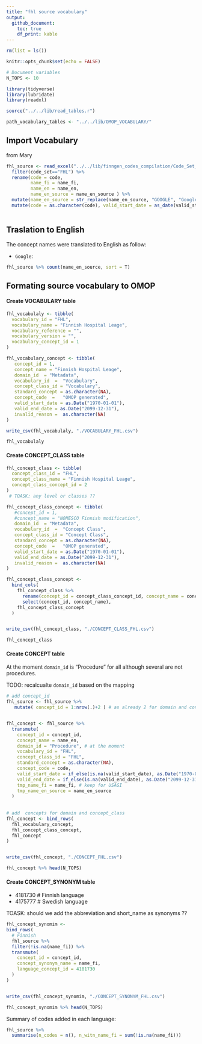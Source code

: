 ```yaml
---
title: "fhl source vocabulary"
output:
  github_document:
    toc: true
    df_print: kable
---
```


```r
rm(list = ls())

knitr::opts_chunk$set(echo = FALSE)

# Document variables 
N_TOPS <- 10

library(tidyverse)
library(lubridate)
library(readxl)

source("../../lib/read_tables.r")

path_vocabulary_tables <- "../../lib/OMOP_VOCABULARY/"

```

## Import Vocabulary

from Mary


```r
fhl_source <- read_excel("../../lib/finngen_codes_compilation/Code_Set_Compilation_v2.xlsx") %>% 
  filter(code_set=="FHL") %>% 
  rename(code = code, 
         name_fi = name_fi, 
         name_en = name_en,
         name_en_source = name_en_source ) %>% 
  mutate(name_en_source = str_replace(name_en_source, "GOOGLE", "Google")) %>% 
  mutate(code = as.character(code), valid_start_date = as_date(valid_start_date), valid_end_date = as_date(valid_end_date)) 
 
```


## Traslation to English 
The concept names were translated to English as follow: 

- `Google`: 

```r
fhl_source %>% count(name_en_source, sort = T)
```

## Formating source vocabulary to OMOP

#### Create VOCABULARY table
```r
fhl_vocabulaly <- tibble(
  vocabulary_id = "FHL", 
  vocabulary_name = "Finnish Hospital Leage",
  vocabulary_reference = "", 
  vocabulary_version = "", 
  vocabulary_concept_id = 1
)

fhl_vocabulary_concept <- tibble(
   concept_id = 1,                                                                
   concept_name = "Finnish Hospital Leage",
   domain_id  = "Metadata",                                                            
   vocabulary_id  =  "Vocabulary",                                                             
   concept_class_id = "Vocabulary",                                                             
   standard_concept = as.character(NA),                                                                      
   concept_code  =   "OMOP generated",                                                         
   valid_start_date = as.Date("1970-01-01"),                                                                     
   valid_end_date = as.Date("2099-12-31"),                                                                  
   invalid_reason =  as.character(NA)   
)

write_csv(fhl_vocabulaly, "./VOCABULARY_FHL.csv")

fhl_vocabulaly
```

#### Create CONCEPT_CLASS table
```r
fhl_concept_class <- tibble(
  concept_class_id = "FHL", 
  concept_class_name = "Finnish Hospital Leage",
  concept_class_concept_id = 2
) 
 # TOASK: any level or classes ??

fhl_concept_class_concept <- tibble(
   #concept_id = 1,                                                                
   #concept_name = "NOMESCO Finnish modification",
   domain_id  = "Metadata",                                                            
   vocabulary_id  =  "Concept Class",                                                             
   concept_class_id = "Concept Class",                                                             
   standard_concept = as.character(NA),                                                                      
   concept_code  =   "OMOP generated",                                                         
   valid_start_date = as.Date("1970-01-01"),                                                                     
   valid_end_date = as.Date("2099-12-31"),                                                                  
   invalid_reason =  as.character(NA)   
)

fhl_concept_class_concept <- 
  bind_cols(
    fhl_concept_class %>% 
      rename(concept_id = concept_class_concept_id, concept_name = concept_class_id) %>% 
      select(concept_id, concept_name), 
    fhl_concept_class_concept
  )


write_csv(fhl_concept_class, "./CONCEPT_CLASS_FHL.csv")

fhl_concept_class
```


#### Create CONCEPT table 

At the moment `domain_id` is "Procedure" for all although several are not procedures. 

TODO: recalcualte `domain_id` based on the mapping 

```r

# add concept_id
fhl_source <- fhl_source %>% 
   mutate( concept_id = 1:nrow(.)+2 ) # as already 2 for domain and concept_class


fhl_concept <- fhl_source %>% 
  transmute(
    concept_id = concept_id, 
    concept_name = name_en,
    domain_id = "Procedure", # at the moment
    vocabulary_id = "FHL", 
    concept_class_id = "FHL", 
    standard_concept = as.character(NA), 
    concept_code = code, 
    valid_start_date = if_else(is.na(valid_start_date), as.Date("1970-01-01"), valid_start_date), 
    valid_end_date = if_else(is.na(valid_end_date), as.Date("2099-12-31"), valid_end_date), 
    tmp_name_fi = name_fi, # keep for USAGI
    tmp_name_en_source = name_en_source
  ) 
    
        
# add  concepts for domain and concept_class
fhl_concept <- bind_rows(
  fhl_vocabulary_concept, 
  fhl_concept_class_concept, 
  fhl_concept
)


write_csv(fhl_concept, "./CONCEPT_FHL.csv")

fhl_concept %>% head(N_TOPS)
```


#### Create CONCEPT_SYNONYM table 
- 4181730 # Finnish language
- 4175777 # Swedish language

TOASK: should we add the abbreviation and short_name as synonyms ??


```r
fhl_concept_synomim <-
bind_rows( 
  # Finnish
  fhl_source %>% 
  filter(!is.na(name_fi)) %>% 
  transmute(
    concept_id = concept_id, 
    concept_synonym_name = name_fi, 
    language_concept_id = 4181730
  )
)


write_csv(fhl_concept_synomim, "./CONCEPT_SYNONYM_FHL.csv")

fhl_concept_synomim %>% head(N_TOPS)

```

Summary of codes added in each language: 

```r

fhl_source %>%
  summarise(n_codes = n(), n_witn_name_fi = sum(!is.na(name_fi)))

```




















